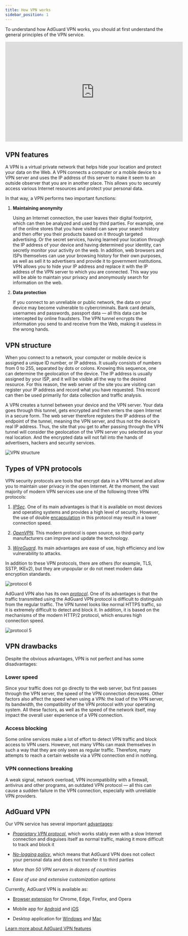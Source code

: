 ```yaml
---
title: How VPN works
sidebar_position: 1
---
```


To understand how AdGuard VPN works, you should at first understand the general principles of the VPN service.

<iframe width="560" height="315" class="youtube-video" src="https://www.youtube-nocookie.com/embed/aOmkjgfSsIY" title="YouTube video player" frameborder="0" allow="accelerometer; autoplay; clipboard-write; encrypted-media; gyroscope; picture-in-picture" allowfullscreen></iframe>

## VPN features

A VPN is a virtual private network that helps hide your location and protect your data on the Web. A VPN connects a computer or a mobile device to a VPN server and uses the IP address of this server to make it seem to an outside observer that you are in another place. This allows you to securely access various Internet resources and protect your personal data.

In that way, a VPN performs two important functions:

1. **Maintaining anonymity**

    Using an Internet connection, the user leaves their digital footprint, which can then be analyzed and used by third parties. For example, one of the online stores that you have visited can save your search history and then offer you their products based on it through targeted advertising. Or the secret services, having learned your location through the IP address of your device and having determined your identity, can secretly monitor your activity on the web. In addition, web browsers and ISPs themselves can use your browsing history for their own purposes, as well as sell it to advertisers and provide it to government institutions. VPN allows you to hide your IP address and replace it with the IP address of the VPN server to which you are connected. This way you will be able to maintain your privacy and anonymously search for information on the web.

1. **Data protection**

    If you connect to an unreliable or public network, the data on your device may become vulnerable to cybercriminals. Bank card details, usernames and passwords, passport data — all this data can be intercepted by online fraudsters. The VPN tunnel encrypts the information you send to and receive from the Web, making it useless in the wrong hands.

## VPN structure

When you connect to a network, your computer or mobile device is assigned a unique ID number, or IP address. It usually consists of numbers from 0 to 255, separated by dots or colons. Knowing this sequence, one can determine the geolocation of the device. The IP address is usually assigned by your ISP, and it will be visible all the way to the desired resource. For this reason, the web server of the site you are visiting can register your IP address and record what you have requested. This record can then be used primarily for data collection and traffic analysis.

A VPN creates a tunnel between your device and the VPN server. Your data goes through this tunnel, gets encrypted and then enters the open Internet in a secure form. The web server therefore registers the IP address of the endpoint of the tunnel, meaning the VPN server, and thus not the device's real IP address. Thus, the site that you get to after passing through the VPN tunnel will consider the geolocation of the VPN server you selected as your real location. And the encrypted data will not fall into the hands of advertisers, hackers and security services.

![VPN structure](https://cdn.adguardvpn.com/public/Adguard/Website/Images/seo/en/how_vpn_3.jpg)

## Types of VPN protocols

VPN security protocols are tools that encrypt data in a VPN tunnel and allow you to maintain user privacy in the open Internet. At the moment, the vast majority of modern VPN services use one of the following three VPN protocols:

1. [*IPSec*](https://en.wikipedia.org/wiki/IPsec). One of its main advantages is that it is available on most devices and operating systems and provides a high level of security. However, the use of double [encapsulation](https://en.wikipedia.org/wiki/Encapsulation_(networking)) in this protocol may result in a lower connection speed.

1. [*OpenVPN*](https://en.wikipedia.org/wiki/OpenVPN). This modern protocol is open source, so third-party manufacturers can improve and update the technology.

1. [*WireGuard*](https://en.wikipedia.org/wiki/WireGuard). Its main advantages are ease of use, high efficiency and low vulnerability to attacks.

In addition to these VPN protocols, there are others (for example, TLS, SSTP, IKEv2), but they are unpopular or do not meet modern data encryption standards.

<object data="https://cdn.adguardvpn.com/public/Adguard/Blog/vpn/protocol/6.svg" type="image/svg+xml"><img src="https://cdn.adguardvpn.com/public/Adguard/Blog/vpn/protocol/6.svg" alt="protocol 6" /> </object>

AdGuard VPN also has its own [*protocol*](/general/adguard-vpn-protocol). One of its advantages is that the traffic transmitted using the AdGuard VPN protocol is difficult to distinguish from the regular traffic. The VPN tunnel looks like normal HTTPS traffic, so it is extremely difficult to detect and block it. In addition, it is based on the mechanisms of the modern HTTP/2 protocol, which ensures high connection speed.

<object data="https://cdn.adguardvpn.com/public/Adguard/Blog/vpn/protocol/5.svg" type="image/svg+xml"><img src="https://cdn.adguardvpn.com/public/Adguard/Blog/vpn/protocol/5.svg" alt="protocol 5" /></object>

## VPN drawbacks

Despite the obvious advantages, VPN is not perfect and has some disadvantages:

### Lower speed

Since your traffic does not go directly to the web server, but first passes through the VPN server, the speed of the VPN connection decreases. Other factors also affect the speed when using a VPN: the load of the VPN server, its bandwidth, the compatibility of the VPN protocol with your operating system. All these factors, as well as the speed of the network itself, may impact the overall user experience of a VPN connection.

### Access blocking

Some online services make a lot of effort to detect VPN traffic and block access to VPN users. However, not many VPNs can mask themselves in such a way that they are only seen as regular traffic. Therefore, many attempts to reach a certain website via a VPN connection end in nothing.

### VPN connections breaking

A weak signal, network overload, VPN incompatibility with a firewall, antivirus and other programs, an outdated VPN protocol — all this can cause a sudden failure in the VPN connection, especially with unreliable VPN providers.

## AdGuard VPN

Our VPN service has several important [advantages](/general/why-adguard-vpn):

- [*Proprietary VPN protocol*](/general/adguard-vpn-protocol), which works stably even with a slow Internet connection and disguises itself as normal traffic, making it more difficult to track and block it

- [*No-logging policy*](https://adguard-vpn.com/privacy.html), which means that AdGuard VPN does not collect your personal data and does not transfer it to third parties

- *More than 50 VPN servers in dozens of countries*

- *Ease of use and extensive customization options*

Currently, AdGuard VPN is available as:

- [Browser extension](/adguard-vpn-browser-extension/overview) for Chrome, Edge, Firefox, and Opera

- Mobile app for [Android](/adguard-vpn-for-android/overview) and [iOS](/adguard-vpn-for-ios/overview)

- Desktop application for [Windows](/adguard-vpn-for-windows/overview) and [Mac](/adguard-vpn-for-mac/overview)

[Learn more about AdGuard VPN features](https://adguard-vpn.com/welcome.html)
